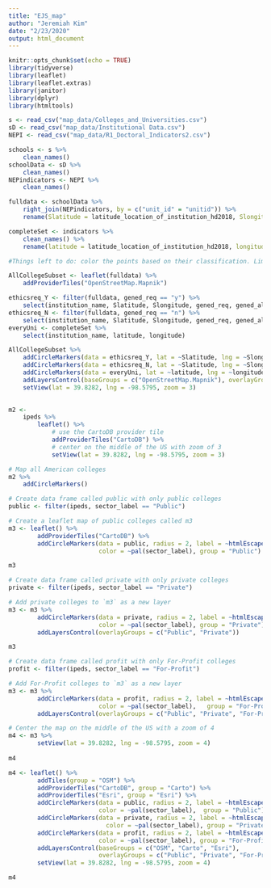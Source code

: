 ```yaml
---
title: "EJS_map"
author: "Jeremiah Kim"
date: "2/23/2020"
output: html_document
---
```


```r
knitr::opts_chunk$set(echo = TRUE)
library(tidyverse)
library(leaflet)
library(leaflet.extras)
library(janitor)
library(dplyr)
library(htmltools)
```

```r
s <- read_csv("map_data/Colleges_and_Universities.csv")
sD <- read_csv("map_data/Institutional Data.csv")
NEPI <- read_csv("map_data/R1_Doctoral_Indicators2.csv")

schools <- s %>% 
    clean_names()
schoolData <- sD %>% 
    clean_names()
NEPindicators <- NEPI %>% 
    clean_names()
```

```r
fulldata <- schoolData %>% 
    right_join(NEPindicators, by = c("unit_id" = "unitid")) %>% 
    rename(Slatitude = latitude_location_of_institution_hd2018, Slongitude = longitude_location_of_institution_hd2018)

completeSet <- indicators %>%
    clean_names() %>%
    rename(latitude = latitude_location_of_institution_hd2018, longitude = longitude_location_of_institution_hd2018)
```


```r

#Things left to do: color the points based on their classification. Limit the zoom so that you cannot see the entire world. Add a label marker with the schools population, carnegie classification, and other data you might find interesting. Here is the NEP color landcolor = "#55c2e5"

AllCollegeSubset <- leaflet(fulldata) %>% 
    addProviderTiles("OpenStreetMap.Mapnik")

ethicsreq_Y <- filter(fulldata, gened_req == "y") %>% 
    select(institution_name, Slatitude, Slongitude, gened_req, gened_allow)
ethicsreq_N <- filter(fulldata, gened_req == "n") %>% 
    select(institution_name, Slatitude, Slongitude, gened_req, gened_allow)
everyUni <- completeSet %>% 
    select(institution_name, latitude, longitude)

AllCollegeSubset %>% 
    addCircleMarkers(data = ethicsreq_Y, lat = ~Slatitude, lng = ~Slongitude, radius = 2, label = ~htmlEscape(institution_name), group = "Ethics Required") %>% 
    addCircleMarkers(data = ethicsreq_N, lat = ~Slatitude, lng = ~Slongitude, radius = 2, label = ~htmlEscape(institution_name), group = "Ethics Not Required")  %>%
    addCircleMarkers(data = everyUni, lat = ~latitude, lng = ~longitude, radius = 2, label = ~htmlEscape(institution_name), group = "Every University in the US")  %>% 
    addLayersControl(baseGroups = c("OpenStreetMap.Mapnik"), overlayGroups = c("Ethics Required", "Ethics Not Required", "Every University in the US")) %>% 
    setView(lat = 39.8282, lng = -98.5795, zoom = 3)
    
```




```r
m2 <- 
    ipeds %>% 
        leaflet() %>% 
            # use the CartoDB provider tile
            addProviderTiles("CartoDB") %>% 
            # center on the middle of the US with zoom of 3
            setView(lat = 39.8282, lng = -98.5795, zoom = 3)

# Map all American colleges 
m2 %>% 
    addCircleMarkers() 

# Create data frame called public with only public colleges
public <- filter(ipeds, sector_label == "Public")  

# Create a leaflet map of public colleges called m3 
m3 <- leaflet() %>% 
        addProviderTiles("CartoDB") %>% 
        addCircleMarkers(data = public, radius = 2, label = ~htmlEscape(name),
                         color = ~pal(sector_label), group = "Public")

m3

# Create data frame called private with only private colleges
private <- filter(ipeds, sector_label == "Private")  

# Add private colleges to `m3` as a new layer
m3 <- m3 %>% 
        addCircleMarkers(data = private, radius = 2, label = ~htmlEscape(name),
                         color = ~pal(sector_label), group = "Private") %>% 
        addLayersControl(overlayGroups = c("Public", "Private"))

m3

# Create data frame called profit with only For-Profit colleges
profit <- filter(ipeds, sector_label == "For-Profit")  

# Add For-Profit colleges to `m3` as a new layer
m3 <- m3 %>% 
        addCircleMarkers(data = profit, radius = 2, label = ~htmlEscape(name),
                         color = ~pal(sector_label),   group = "For-Profit")  %>% 
        addLayersControl(overlayGroups = c("Public", "Private", "For-Profit"))  

# Center the map on the middle of the US with a zoom of 4
m4 <- m3 %>%
        setView(lat = 39.8282, lng = -98.5795, zoom = 4) 
        
m4

m4 <- leaflet() %>% 
        addTiles(group = "OSM") %>% 
        addProviderTiles("CartoDB", group = "Carto") %>% 
        addProviderTiles("Esri", group = "Esri") %>% 
        addCircleMarkers(data = public, radius = 2, label = ~htmlEscape(name),
                         color = ~pal(sector_label),  group = "Public") %>% 
        addCircleMarkers(data = private, radius = 2, label = ~htmlEscape(name),
                           color = ~pal(sector_label), group = "Private")  %>% 
        addCircleMarkers(data = profit, radius = 2, label = ~htmlEscape(name),
                         color = ~pal(sector_label), group = "For-Profit")  %>% 
        addLayersControl(baseGroups = c("OSM", "Carto", "Esri"), 
                         overlayGroups = c("Public", "Private", "For-Profit")) %>% 
        setView(lat = 39.8282, lng = -98.5795, zoom = 4) 

m4
```



